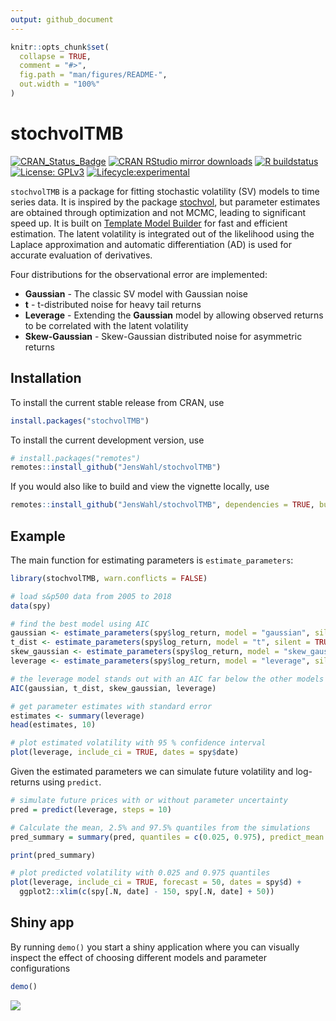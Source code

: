 ```yaml
---
output: github_document
---
```


<!-- README.md is generated from README.Rmd. Please edit that file -->

```r
knitr::opts_chunk$set(
  collapse = TRUE,
  comment = "#>",
  fig.path = "man/figures/README-",
  out.width = "100%"
)
```

# stochvolTMB

<!-- badges: start -->
[![CRAN_Status_Badge](https://www.r-pkg.org/badges/version-last-release/stochvolTMB)](https://cran.r-project.org/package=stochvolTMB)
[![CRAN RStudio mirror downloads](https://cranlogs.r-pkg.org/badges/grand-total/stochvolTMB?color=blue)](https://r-pkg.org/pkg/stochvolTMB)
[![R buildstatus](https://github.com/JensWahl/stochvolTMB/workflows/R-CMD-check/badge.svg)](https://github.com/JensWahl/stochvolTMB/actions)
[![License: GPLv3](https://img.shields.io/badge/License-GPLv3-blue.svg)](https://www.gnu.org/licenses/gpl-3.0)
[![Lifecycle:experimental](https://img.shields.io/badge/lifecycle-experimental-orange.svg)](https://www.tidyverse.org/lifecycle/#experimental)
<!-- badges: end -->

`stochvolTMB` is a package for fitting stochastic volatility (SV) models to time series data. It is inspired by the package [stochvol](https://github.com/gregorkastner/stochvol), but parameter estimates are obtained through optimization and not MCMC, leading to significant speed up. It is built on [Template Model Builder](https://github.com/kaskr/adcomp) for fast and efficient estimation. The latent volatility is integrated out of the likelihood using the Laplace approximation and automatic differentiation (AD) is used for accurate evaluation of derivatives. 

Four distributions for the observational error are implemented: 

* **Gaussian** - The classic SV model with Gaussian noise 
* **t** - t-distributed noise for heavy tail returns 
* **Leverage** -  Extending the **Gaussian** model by allowing observed returns to be correlated with the latent volatility
* **Skew-Gaussian** - Skew-Gaussian distributed noise for asymmetric returns


## Installation
To install the current stable release from CRAN, use

```r
install.packages("stochvolTMB")
```

To install the current development version, use

``` r
# install.packages("remotes")
remotes::install_github("JensWahl/stochvolTMB")
```

If you would also like to build and view the vignette locally, use

```r
remotes::install_github("JensWahl/stochvolTMB", dependencies = TRUE, build_vignettes = TRUE)
```

## Example

The main function for estimating parameters is `estimate_parameters`:

```r
library(stochvolTMB, warn.conflicts = FALSE)

# load s&p500 data from 2005 to 2018
data(spy)

# find the best model using AIC 
gaussian <- estimate_parameters(spy$log_return, model = "gaussian", silent = TRUE)
t_dist <- estimate_parameters(spy$log_return, model = "t", silent = TRUE)
skew_gaussian <- estimate_parameters(spy$log_return, model = "skew_gaussian", silent = TRUE)
leverage <- estimate_parameters(spy$log_return, model = "leverage", silent = TRUE)

# the leverage model stands out with an AIC far below the other models
AIC(gaussian, t_dist, skew_gaussian, leverage)

# get parameter estimates with standard error
estimates <- summary(leverage)
head(estimates, 10)

# plot estimated volatility with 95 % confidence interval
plot(leverage, include_ci = TRUE, dates = spy$date)


```

Given the estimated parameters we can simulate future volatility and log-returns using `predict`. 
```r
# simulate future prices with or without parameter uncertainty
pred = predict(leverage, steps = 10)

# Calculate the mean, 2.5% and 97.5% quantiles from the simulations
pred_summary = summary(pred, quantiles = c(0.025, 0.975), predict_mean = TRUE)

print(pred_summary)

# plot predicted volatility with 0.025 and 0.975 quantiles
plot(leverage, include_ci = TRUE, forecast = 50, dates = spy$d) +
  ggplot2::xlim(c(spy[.N, date] - 150, spy[.N, date] + 50))

```

## Shiny app 

By running `demo()` you start a shiny application where you can visually inspect the effect of choosing different models and parameter configurations 

```r
demo()
```

![](man/figures/shinyApp.png)
